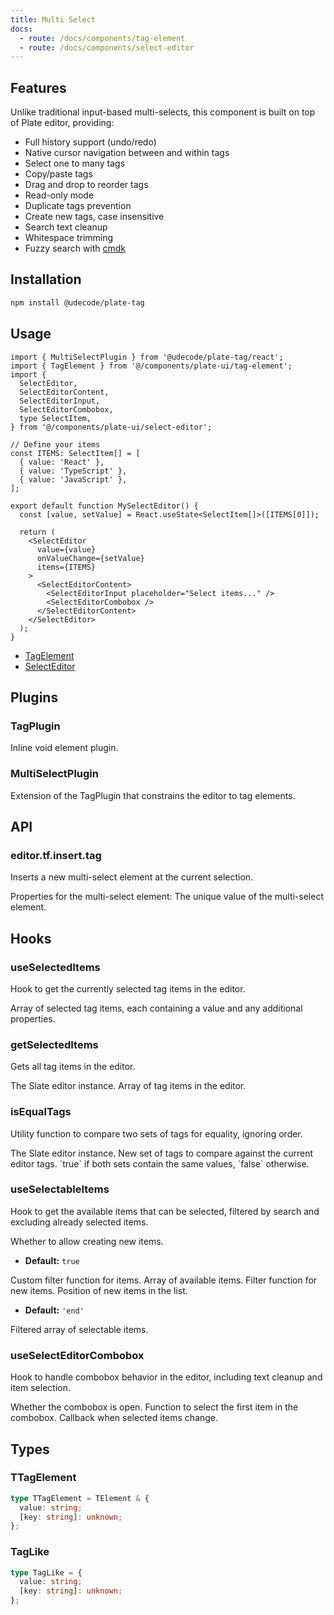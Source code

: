 ```yaml
---
title: Multi Select
docs:
  - route: /docs/components/tag-element
  - route: /docs/components/select-editor
---
```


<ComponentPreview name="select-editor-demo" />

<PackageInfo>

## Features

Unlike traditional input-based multi-selects, this component is built on top of Plate editor, providing:

- Full history support (undo/redo)
- Native cursor navigation between and within tags
- Select one to many tags
- Copy/paste tags
- Drag and drop to reorder tags
- Read-only mode
- Duplicate tags prevention
- Create new tags, case insensitive
- Search text cleanup
- Whitespace trimming
- Fuzzy search with [cmdk](https://github.com/pacocoursey/cmdk)

</PackageInfo>

## Installation

```bash
npm install @udecode/plate-tag
```

## Usage

```tsx
import { MultiSelectPlugin } from '@udecode/plate-tag/react';
import { TagElement } from '@/components/plate-ui/tag-element';
import {
  SelectEditor,
  SelectEditorContent,
  SelectEditorInput,
  SelectEditorCombobox,
  type SelectItem,
} from '@/components/plate-ui/select-editor';

// Define your items
const ITEMS: SelectItem[] = [
  { value: 'React' },
  { value: 'TypeScript' },
  { value: 'JavaScript' },
];

export default function MySelectEditor() {
  const [value, setValue] = React.useState<SelectItem[]>([ITEMS[0]]);

  return (
    <SelectEditor
      value={value}
      onValueChange={setValue}
      items={ITEMS}
    >
      <SelectEditorContent>
        <SelectEditorInput placeholder="Select items..." />
        <SelectEditorCombobox />
      </SelectEditorContent>
    </SelectEditor>
  );
}
```

- [TagElement](/docs/components/tag-element)
- [SelectEditor](/docs/components/select-editor)

## Plugins

### TagPlugin

Inline void element plugin.

### MultiSelectPlugin

Extension of the TagPlugin that constrains the editor to tag elements.

## API

### editor.tf.insert.tag

Inserts a new multi-select element at the current selection.

<APIParameters>
<APIItem name="props" type="TagLike">
Properties for the multi-select element:
<APISubList>
<APISubListItem parent="props" name="value" type="string">
The unique value of the multi-select element.
</APISubListItem>
</APISubList>
</APIItem>
</APIParameters>

## Hooks

### useSelectedItems

Hook to get the currently selected tag items in the editor.

<APIReturns>
  <APIItem type="TagLike[]">
    Array of selected tag items, each containing a value and any additional properties.
  </APIItem>
</APIReturns>

### getSelectedItems

Gets all tag items in the editor.

<APIParameters>
<APIItem name="editor" type="SlateEditor">
  The Slate editor instance.
</APIItem>
</APIParameters>

<APIReturns>
  <APIItem type="TagLike[]">
    Array of tag items in the editor.
  </APIItem>
</APIReturns>

### isEqualTags

Utility function to compare two sets of tags for equality, ignoring order.

<APIParameters>
<APIItem name="editor" type="SlateEditor">
  The Slate editor instance.
</APIItem>
<APIItem name="newTags" type="TagLike[]" optional>
  New set of tags to compare against the current editor tags.
</APIItem>
</APIParameters>

<APIReturns>
  <APIItem type="boolean">
    `true` if both sets contain the same values, `false` otherwise.
  </APIItem>
</APIReturns>

### useSelectableItems

Hook to get the available items that can be selected, filtered by search and excluding already selected items.

<APIParameters>
<APIItem name="options" type="object">
<APISubList>
<APISubListItem parent="options" name="allowNew" type="boolean" optional>
Whether to allow creating new items.

- **Default:** `true`
</APISubListItem>
<APISubListItem parent="options" name="filter" type="(value: string, search: string) => boolean" optional>
Custom filter function for items.
</APISubListItem>
<APISubListItem parent="options" name="items" type="T[]" optional>
Array of available items.
</APISubListItem>
<APISubListItem parent="options" name="newItemFilter" type="(search: string) => boolean" optional>
Filter function for new items.
</APISubListItem>
<APISubListItem parent="options" name="newItemPosition" type="'end' | 'start'" optional>
Position of new items in the list.

- **Default:** `'end'`
</APISubListItem>
</APISubList>
</APIItem>
</APIParameters>

<APIReturns>
  <APIItem type="T[]">
    Filtered array of selectable items.
  </APIItem>
</APIReturns>

### useSelectEditorCombobox

Hook to handle combobox behavior in the editor, including text cleanup and item selection.

<APIParameters>
<APIItem name="options" type="object">
<APISubList>
<APISubListItem parent="options" name="open" type="boolean">
Whether the combobox is open.
</APISubListItem>
<APISubListItem parent="options" name="selectFirstItem" type="() => void">
Function to select the first item in the combobox.
</APISubListItem>
<APISubListItem parent="options" name="onValueChange" type="(items: TagLike[]) => void" optional>
Callback when selected items change.
</APISubListItem>
</APISubList>
</APIItem>
</APIParameters>

## Types

### TTagElement

```ts
type TTagElement = TElement & {
  value: string;
  [key: string]: unknown;
};
```

### TagLike

```ts
type TagLike = {
  value: string;
  [key: string]: unknown;
};
```